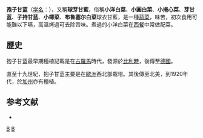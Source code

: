 {{Infraspeciesbox 
| image = Spruitjes.jpg
| image_caption = 抱子甘藍
| genus = Brassica
| species link = 甘藍
| species = oleracea
| name = 抱子甘藍 
| varietas = gemmifera
| authority = Zenker
| synonyms = 
* ''Brassica gemmifera''
* ''Brassica oleracea subsp. gemmifera''
* ''Brassica oleracea subvar. gemmifera''
* ''Brassica oleracea var. bullata subvar. gemmifera''
}}
'''孢子甘蓝'''（[[学名|学名]]：{{lang|la|'''''Brassica oleracea'' var. ''gemmifera'''''}}），又稱'''球芽甘藍'''，俗稱'''小洋白菜'''、'''小圓白菜'''、'''小捲心菜'''、'''芽甘蓝'''、'''子持甘蓝'''、'''小椰菜'''、'''布鲁塞尔白菜'''球衣甘藍，是一種[[蔬菜|蔬菜]]，味苦，初次食用可能難以下嚥，高溫烤過可去除苦味。煮過的小洋白菜在[[西餐|西餐]]中常做配菜。

==歷史==
抱子甘蓝最早期種植記載是在[[古羅馬|古羅馬]]時代，發源於[[比利時|比利時]]，後傳至[[德國|德國]]。

直至十九世紀，抱子甘蓝主要是在[[歐洲|歐洲]]西北部栽培。其後傳至北美，到1920年代，於[[加州|加州]]亦有種植。

== 参考文献 ==
{{refbegin}}
* {{CPNI| zh=抱子甘蓝 | id=184-14038 | binomial=Brassica oleracea | authority=Zenker | var=gemmifera | accessdate=2013-01-18}}
{{refend}}

{{Brassica}}
{{Taxonbar|from=Q150463}}

[[Category:甘藍|B]]
[[Category:葉菜類|B]]